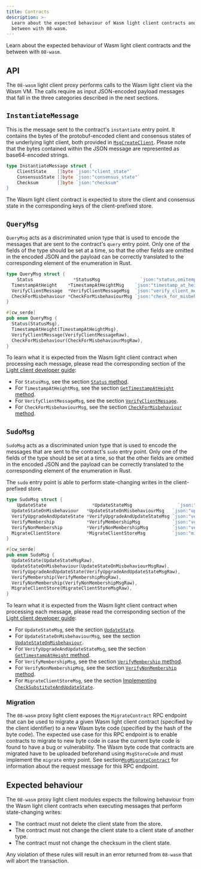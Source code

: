 ```yaml
---
title: Contracts
description: >-
  Learn about the expected behaviour of Wasm light client contracts and the
  between with 08-wasm.
---
```


Learn about the expected behaviour of Wasm light client contracts and the between with `08-wasm`.

## API

The `08-wasm` light client proxy performs calls to the Wasm light client via the Wasm VM. The calls require as input JSON-encoded payload messages that fall in the three categories described in the next sections.

## `InstantiateMessage`

This is the message sent to the contract's `instantiate` entry point. It contains the bytes of the protobuf-encoded client and consensus states of the underlying light client, both provided in [`MsgCreateClient`](https://github.com/cosmos/ibc-go/blob/v8.0.0/proto/ibc/core/client/v1/tx.proto#L40-L52). Please note that the bytes contained within the JSON message are represented as base64-encoded strings.

```go
type InstantiateMessage struct {
    ClientState    []byte `json:"client_state"`
	ConsensusState []byte `json:"consensus_state"`
	Checksum       []byte `json:"checksum"
}
```

The Wasm light client contract is expected to store the client and consensus state in the corresponding keys of the client-prefixed store.

## `QueryMsg`

`QueryMsg` acts as a discriminated union type that is used to encode the messages that are sent to the contract's `query` entry point. Only one of the fields of the type should be set at a time, so that the other fields are omitted in the encoded JSON and the payload can be correctly translated to the corresponding element of the enumeration in Rust.

```go
type QueryMsg struct {
    Status               *StatusMsg               `json:"status,omitempty"`
  TimestampAtHeight    *TimestampAtHeightMsg    `json:"timestamp_at_height,omitempty"`
  VerifyClientMessage  *VerifyClientMessageMsg  `json:"verify_client_message,omitempty"`
  CheckForMisbehaviour *CheckForMisbehaviourMsg `json:"check_for_misbehaviour,omitempty"`
}
```

```rust
#[cw_serde]
pub enum QueryMsg {
  Status(StatusMsg),
  TimestampAtHeight(TimestampAtHeightMsg),
  VerifyClientMessage(VerifyClientMessageRaw),
  CheckForMisbehaviour(CheckForMisbehaviourMsgRaw),
}
```

To learn what it is expected from the Wasm light client contract when processing each message, please read the corresponding section of the [Light client developer guide](/docs/ibc/v10.1.x/01-developer-guide/overview):

* For `StatusMsg`, see the section [`Status` method](/docs/ibc/v10.1.x/01-developer-guide/client-state#status-method).
* For `TimestampAtHeightMsg`, see the section [`GetTimestampAtHeight` method](/docs/ibc/v10.1.x/01-developer-guide/client-state#gettimestampatheight-method).
* For `VerifyClientMessageMsg`, see the section [`VerifyClientMessage`](/docs/ibc/v10.1.x/01-developer-guide/updates-and-misbehaviour#verifyclientmessage).
* For `CheckForMisbehaviourMsg`, see the section [`CheckForMisbehaviour` method](/docs/ibc/v10.1.x/01-developer-guide/client-state#checkformisbehaviour-method).

## `SudoMsg`

`SudoMsg` acts as a discriminated union type that is used to encode the messages that are sent to the contract's `sudo` entry point. Only one of the fields of the type should be set at a time, so that the other fields are omitted in the encoded JSON and the payload can be correctly translated to the corresponding element of the enumeration in Rust.

The `sudo` entry point is able to perform state-changing writes in the client-prefixed store.

```go
type SudoMsg struct {
    UpdateState                 *UpdateStateMsg                 `json:"update_state,omitempty"`
  UpdateStateOnMisbehaviour   *UpdateStateOnMisbehaviourMsg   `json:"update_state_on_misbehaviour,omitempty"`
  VerifyUpgradeAndUpdateState *VerifyUpgradeAndUpdateStateMsg `json:"verify_upgrade_and_update_state,omitempty"`
  VerifyMembership            *VerifyMembershipMsg            `json:"verify_membership,omitempty"`
  VerifyNonMembership         *VerifyNonMembershipMsg         `json:"verify_non_membership,omitempty"`
  MigrateClientStore          *MigrateClientStoreMsg          `json:"migrate_client_store,omitempty"`
}
```

```rust
#[cw_serde]
pub enum SudoMsg {
  UpdateState(UpdateStateMsgRaw),
  UpdateStateOnMisbehaviour(UpdateStateOnMisbehaviourMsgRaw),
  VerifyUpgradeAndUpdateState(VerifyUpgradeAndUpdateStateMsgRaw),
  VerifyMembership(VerifyMembershipMsgRaw),
  VerifyNonMembership(VerifyNonMembershipMsgRaw),
  MigrateClientStore(MigrateClientStoreMsgRaw),
}
```

To learn what it is expected from the Wasm light client contract when processing each message, please read the corresponding section of the [Light client developer guide](/docs/ibc/v10.1.x/01-developer-guide/overview):

* For `UpdateStateMsg`, see the section [`UpdateState`](/docs/ibc/v10.1.x/01-developer-guide/updates-and-misbehaviour#updatestate).
* For `UpdateStateOnMisbehaviourMsg`, see the section [`UpdateStateOnMisbehaviour`](/docs/ibc/v10.1.x/01-developer-guide/updates-and-misbehaviour#updatestateonmisbehaviour).
* For `VerifyUpgradeAndUpdateStateMsg`, see the section [`GetTimestampAtHeight` method](/docs/ibc/v10.1.x/01-developer-guide/upgrades#implementing-verifyupgradeandupdatestate).
* For `VerifyMembershipMsg`, see the section [`VerifyMembership` method](/docs/ibc/v10.1.x/01-developer-guide/client-state#verifymembership-method).
* For `VerifyNonMembershipMsg`, see the section [`VerifyNonMembership` method](/docs/ibc/v10.1.x/01-developer-guide/client-state#verifynonmembership-method).
* For `MigrateClientStoreMsg`, see the section [Implementing `CheckSubstituteAndUpdateState`](/docs/ibc/v10.1.x/01-developer-guide/proposals#implementing-checksubstituteandupdatestate).

### Migration

The `08-wasm` proxy light client exposes the `MigrateContract` RPC endpoint that can be used to migrate a given Wasm light client contract (specified by the client identifier) to a new Wasm byte code (specified by the hash of the byte code). The expected use case for this RPC endpoint is to enable contracts to migrate to new byte code in case the current byte code is found to have a bug or vulnerability. The Wasm byte code that contracts are migrated have to be uploaded beforehand using `MsgStoreCode` and must implement the `migrate` entry point. See section[`MsgMigrateContract`](/docs/ibc/v10.1.x/messages#msgmigratecontract) for information about the request message for this RPC endpoint.

## Expected behaviour

The `08-wasm` proxy light client modules expects the following behaviour from the Wasm light client contracts when executing messages that perform state-changing writes:

* The contract must not delete the client state from the store.
* The contract must not change the client state to a client state of another type.
* The contract must not change the checksum in the client state.

Any violation of these rules will result in an error returned from `08-wasm` that will abort the transaction.
